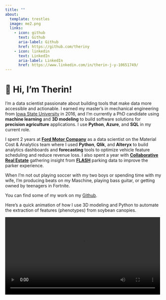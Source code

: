 ```yaml
---
title: ""
about: 
  template: trestles
  image: me2.png
  links: 
    - icon: github
      text: Github
      aria-label: Github
      href: https://github.com/theriny
    - icon: linkedin
      text: LinkedIn
      aria-label: LinkedIn
      href: https://www.linkedin.com/in/therin-j-y-10651749/
---
```


<style>

smalltext {
  font-size: 14px;
  color: gray;
  line-height: 1;
}

</style>

# 👋 Hi, I'm Therin!

I'm a data scientist passionate about building tools that make data more accessible and actionable. I earned my master's in mechanical engineering from [Iowa State University](https://www.iastate.edu/) in 2016, and I'm currently a PhD candidate using **machine learning** and **3D modeling** to build software solutions for **precision agriculture** applications. I use **Python**, **Azure**, and **SQL** in my current role.

I spent 2 years at [**Ford Motor Company**](https://www.ford.com/) as a data scientist on the Material Cost & Analytics team where I used **Python**, **Qlik**, and **Alteryx** to build analytics dashboards and **forecasting** tools to optimize vehicle feature scheduling and reduce revenue loss. I also spent a year with [**Collaborative Real Estate**](https://www.collabre.co) gathering insight from [**FLASH**](https://www.flashparking.com/) parking data to improve the parker experience.

When I'm not out playing soccer with my two boys or spending time with my wife, I'm producing beats on my Maschine, playing bass guitar, or getting owned by teenagers in Fortnite.

You can find some of my work on my [Github](https://github.com/theriny).

Here's a quick animation of how I use 3D modeling and Python to automate the extraction of features (phenotypes) from soybean canopies.

<video width="500" controls>
  <source src="3dsoybean.mp4" type="video/mp4">
  Your browser does not support the video tag.
</video>

